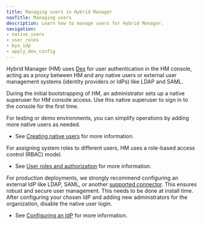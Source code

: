 ```yaml
---
title: Managing users in Hybrid Manager
navTitle: Managing users
description: Learn how to manage users for Hybrid Manager.
navigation: 
- native_users
- user_roles
- byo_idp
- apply_dex_config
---
```


Hybrid Manager (HM) uses [Dex](https://dexidp.io/docs/) for user authentication in the HM console, acting as a proxy between HM and any native users or external user management systems (identity providers or IdPs) like LDAP and SAML. 

During the initial bootstrapping of HM, an administrator sets up a native superuser for HM console access. Use this native superuser to sign in to the console for the first time.

For testing or demo environments, you can simplify operations by adding more native users as needed. 

- See [Creating native users](native_users/create_native_user) for more information.

For assigning system roles to different users, HM uses a role-based access control (RBAC) model.

- See [User roles and authorization](user_roles_authz) for more information.

For production deployments, we strongly recommend configuring an external IdP like LDAP, SAML, or another [supported connector](https://dexidp.io/docs/connectors/). This ensures robust and secure user management. This needs to be done at install time. After configuring your chosen IdP and adding new administrators for the organization, disable the native user login.

- See [Configuring an IdP](product_docs/docs/edb-postgres-ai/1.3/hybrid-manager/install/customization/byo_idp/index.mdx) for more information. 
